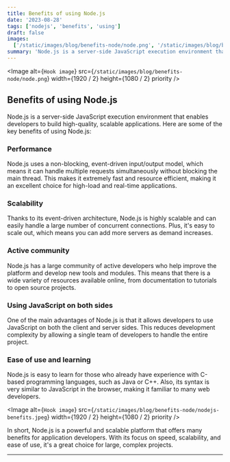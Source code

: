 ```yaml
---
title: Benefits of using Node.js
date: '2023-08-28'
tags: ['nodejs', 'benefits', 'using']
draft: false
images:
  ['/static/images/blog/benefits-node/node.png', '/static/images/blog/benefits-node/nodejs-benefits.jpeg']
summary: 'Node.js is a server-side JavaScript execution environment that enables developers to build high-quality, scalable applications...'
---
```


<Image
  alt={`Hook image`}
  src={`/static/images/blog/benefits-node/node.png`}
  width={1920 / 2}
  height={1080 / 2}
  priority
/>

## Benefits of using Node.js

Node.js is a server-side JavaScript execution environment that enables developers to build high-quality, scalable applications. Here are some of the key benefits of using Node.js:

### Performance
Node.js uses a non-blocking, event-driven input/output model, which means it can handle multiple requests simultaneously without blocking the main thread. This makes it extremely fast and resource efficient, making it an excellent choice for high-load and real-time applications.

### Scalability
Thanks to its event-driven architecture, Node.js is highly scalable and can easily handle a large number of concurrent connections. Plus, it's easy to scale out, which means you can add more servers as demand increases.

### Active community

Node.js has a large community of active developers who help improve the platform and develop new tools and modules. This means that there is a wide variety of resources available online, from documentation to tutorials to open source projects.

### Using JavaScript on both sides

One of the main advantages of Node.js is that it allows developers to use JavaScript on both the client and server sides. This reduces development complexity by allowing a single team of developers to handle the entire project.

### Ease of use and learning

Node.js is easy to learn for those who already have experience with C-based programming languages, such as Java or C++. Also, its syntax is very similar to JavaScript in the browser, making it familiar to many web developers.

<Image
  alt={`Hook image`}
  src={`/static/images/blog/benefits-node/nodejs-benefits.jpeg`}
  width={1920 / 2}
  height={1080 / 2}
  priority
/>

In short, Node.js is a powerful and scalable platform that offers many benefits for application developers. With its focus on speed, scalability, and ease of use, it's a great choice for large, complex projects.



---
